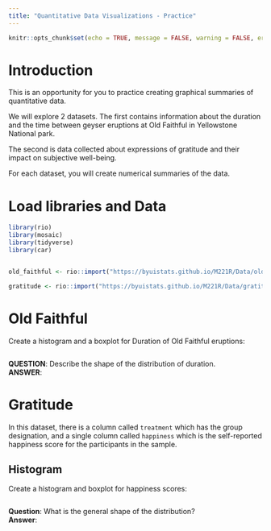 ```yaml
---
title: "Quantitative Data Visualizations - Practice"
---
```

```r
knitr::opts_chunk$set(echo = TRUE, message = FALSE, warning = FALSE, error = TRUE)
```

# Introduction

This is an opportunity for you to practice creating graphical summaries of quantitative data.  

We  will explore 2 datasets.  The first contains information about the duration and the time between geyser eruptions at Old Faithful in Yellowstone National park.  

The second is data collected about expressions of gratitude and their impact on subjective well-being.  

For each dataset, you will create numerical summaries of the data.  


# Load libraries and Data
```r

library(rio)
library(mosaic)
library(tidyverse)
library(car)


old_faithful <- rio::import("https://byuistats.github.io/M221R/Data/old_faithful.xlsx")

gratitude <- rio::import("https://byuistats.github.io/M221R/Data/gratitude.xlsx")

```

# Old Faithful

Create a histogram and a boxplot for Duration of Old Faithful eruptions:  

```r


```

__QUESTION__:  Describe the shape of the distribution of duration.  
__ANSWER__:  



# Gratitude

In this dataset, there is a column called `treatment` which has the group designation, and a single column called `happiness` which is the self-reported happiness score for the participants in the sample.  

## Histogram

Create a histogram and boxplot for happiness scores:  

```r


```

__Question__: What is the general shape of the distribution?  
__Answer__:  



